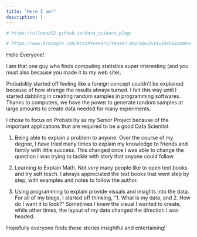 ```yaml
---
title: "Here I am!"
description: |
---
```


```r
# https://ellwood12.github.io/data_science_blog/

# https://www.braingle.com/brainteasers/teaser.php?op=2&id=16401&comm=0
```

Hello Everyone!

I am that one guy who finds computing statistics super interesting (and you must also because you made it to my web site).

Probability started off feeling like a foreign concept couldn't be explained because of how strange the results always turned.  I felt this way until I started dabbling in creating random samples in programming softwares.  Thanks to computers, we have the power to generate random samples at large amounts to create data needed for many experiments.

I chose to focus on Probability as my Senior Project because of the important applications that are required to be a good Data Scientist.  

1. Being able to explain a problem to anyone.  Over the course of my degree, I have tried many times to explain my knowledge to friends and family with little success.  This changed once I was able to change the question I was trying to tackle with story that anyone could follow.

2. Learning to Explain Math.  Not very many people like to open text books and try self teach.  I always appreciated the text books that went step by step, with examples and notes to follow the author.  

3. Using programming to explain provide visuals and insights into the data.  For all of my blogs, I started off thinking, "1. What is my data, and 2. How do I want it to look?"  Sometimes I knew the visual I wanted to create, while other times, the layout of my data changed the direction I was headed.

Hopefully everyone finds these stories insightful and entertaining!
 